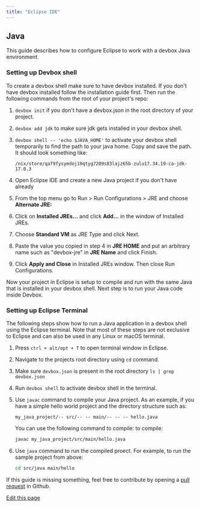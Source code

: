 ```yaml
---
title: "Eclipse IDE"
---
```


## Java[​](#java "Direct link to Java")

This guide describes how to configure Eclipse to work with a devbox Java environment.

### Setting up Devbox shell[​](#setting-up-devbox-shell "Direct link to Setting up Devbox shell")

To create a devbox shell make sure to have devbox installed. If you don't have devbox installed
follow the installation guide first. Then run the following commands from the root of your project's
repo:

1. `devbox init` if you don't have a devbox.json in the root directory of your project.

2. `devbox add jdk` to make sure jdk gets installed in your devbox shell.

3. `devbox shell -- 'echo $JAVA_HOME'` to activate your devbox shell temporarily to find the path to
   your java home. Copy and save the path. It should look something like:

   ```
   /nix/store/qaf9fysymdoj19qtyg7209s83lajz65b-zulu17.34.19-ca-jdk-17.0.3
   ```

4. Open Eclipse IDE and create a new Java project if you don't have already

5. From the top menu go to Run > Run Configurations > JRE and choose **Alternate JRE:**

6. Click on **Installed JREs...** and click **Add...** in the window of Installed JREs.

7. Choose **Standard VM** as JRE Type and click Next.

8. Paste the value you copied in step 4 in **JRE HOME** and put an arbitrary name such as
   "devbox-jre" in **JRE Name** and click Finish.

9. Click **Apply and Close** in Installed JREs window. Then close Run Configurations.

Now your project in Eclipse is setup to compile and run with the same Java that is installed in your
devbox shell. Next step is to run your Java code inside Devbox.

### Setting up Eclipse Terminal[​](#setting-up-eclipse-terminal "Direct link to Setting up Eclipse Terminal")

The following steps show how to run a Java application in a devbox shell using the Eclipse terminal.
Note that most of these steps are not exclusive to Eclipse and can also be used in any Linux or
macOS terminal.

1. Press `ctrl + alt/opt + T` to open terminal window in Eclipse.

2. Navigate to the projects root directory using `cd` command.

3. Make sure `devbox.json` is present in the root directory `ls | grep devbox.json`

4. Run `devbox shell` to activate devbox shell in the terminal.

5. Use `javac` command to compile your Java project. As an example, if you have a simple hello world
   project and the directory structure such as:

   ```
   my_java_project/-- src/-- -- main/-- -- -- hello.java
   ```

   You can use the following command to compile: to compile:

   ```bash
   javac my_java_project/src/main/hello.java
   ```

6. Use `java` command to run the compiled proect. For example, to run the sample project from above:

   ```bash
   cd src/java main/hello
   ```

If this guide is missing something, feel free to contribute by opening a
[pull request](https://github.com/jetify-com/devbox/pulls) in Github.

[Edit this page](https://github.com/jetify-com/devbox/tree/main/docs/app/docs/ide-configuration/eclipse.md)
